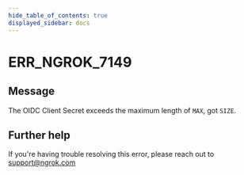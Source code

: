 ```yaml
---
hide_table_of_contents: true
displayed_sidebar: docs
---
```



# ERR_NGROK_7149

## Message

The OIDC Client Secret exceeds the maximum length of `MAX`, got `SIZE`.

<ErrorDetails error="err_ngrok_7149" />

## Further help

If you're having trouble resolving this error, please reach out to [support@ngrok.com](mailto:support@ngrok.com?subject=Help%20with%20ERR_NGROK_7149)
